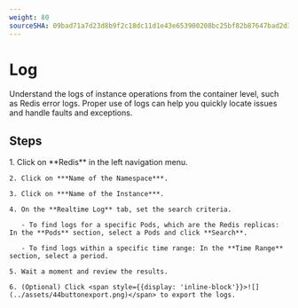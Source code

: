 ```yaml
---
weight: 80
sourceSHA: 09bad71a7d23d8b9f2c18dc11d1e43e653900208bc25bf82b87647bad2d321cd
---
```


# Log

Understand the logs of instance operations from the container level, such as Redis error logs. Proper use of logs can help you quickly locate issues and handle faults and exceptions.

## Steps

<Tabs>
  <Tab label="Web Console">
    1. Click on **Redis** in the left navigation menu.

    2. Click on ***Name of the Namespace***.

    3. Click on ***Name of the Instance***.

    4. On the **Realtime Log** tab, set the search criteria.

       - To find logs for a specific Pods, which are the Redis replicas: In the **Pods** section, select a Pods and click **Search**.

       - To find logs within a specific time range: In the **Time Range** section, select a period.

    5. Wait a moment and review the results.

    6. (Optional) Click <span style={{display: 'inline-block'}}>![](../assets/44buttonexport.png)</span> to export the logs.
  </Tab>
</Tabs>
